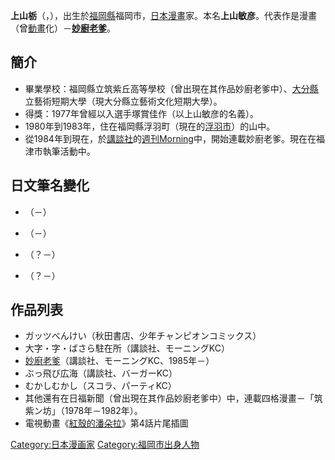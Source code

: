 {{japanese|japanese=うえやま とち|romaji=Ueyama Tochi}}

'''上山栃'''（{{lang-ja|うえやま とち}}，{{bd|1954年|2月22日}}），出生於[[福岡縣|福岡縣]]福岡市，[[日本|日本]][[漫畫|漫畫]]家。本名'''上山敏彦'''。代表作是漫畫（曾[[動畫|動畫]]化）－'''[[妙廚老爹|妙廚老爹]]'''。

== 簡介 ==
*畢業學校：福岡縣立筑紫丘高等學校（曾出現在其作品妙廚老爹中）、[[大分縣|大分縣]]立藝術短期大學（現大分縣立藝術文化短期大學）。
*得獎：1977年曾經以{{lang|ja|くだらない勇気}}入選手塚賞佳作（以上山敏彦的名義）。
*1980年到1983年，住在福岡縣浮羽町（現在的[[浮羽市|浮羽市]]）的山中。
*從1984年到現在，於[[講談社|講談社]]的[[週刊Morning|週刊Morning]]中，開始連載妙廚老爹。現在在福津市執筆活動中。

== 日文筆名變化 ==
*{{lang|ja|上山敏彦}}（{{和暦|昭和|52}}－）
*{{lang|ja|上山とちひこ}}（{{和暦|昭和|55}}－）
*{{lang|ja|土山とち}}（{{和暦|昭和|56}}？－）
*{{lang|ja|うえやまとち}}（{{和暦|昭和|57}}？－）

== 作品列表 ==
*ガッツべんけい（秋田書店、少年チャンピオンコミックス）
*大字・字・ばさら駐在所（講談社、モーニングKC）
*[[妙廚老爹|妙廚老爹]]（講談社、モーニングKC、1985年－）
*ぶっ飛び広海（講談社、バーガーKC）
*むかしむかし（スコラ、パーティKC）
*其他還有在日福新聞（曾出現在其作品妙廚老爹中）中，連載四格漫畫－「筑紫ン坊」（1978年－1982年）。
*電視動畫《[[紅殼的潘朵拉|紅殼的潘朵拉]]》第4話片尾插圖

{{DEFAULTSORT:Ueyama, Tochi}}
[[Category:日本漫画家|Category:日本漫画家]]
[[Category:福岡市出身人物|Category:福岡市出身人物]]
{{Japanese cartoonist-stub}}